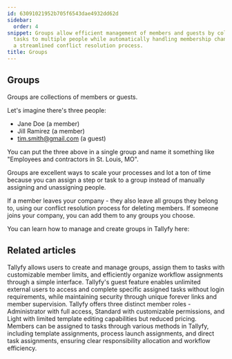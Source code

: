 ```yaml
---
id: 63091021952b705f6543dae4932dd62d
sidebar:
  order: 4
snippet: Groups allow efficient management of members and guests by collectively assigning
  tasks to multiple people while automatically handling membership changes through
  a streamlined conflict resolution process.
title: Groups
---
```


## Groups

Groups are collections of members or guests.

Let's imagine there's three people:

- Jane Doe (a member)
- Jill Ramirez (a member)
- tim.smith@gmail.com (a guest)

You can put the three above in a single group and name it something like "Employees and contractors in St. Louis, MO".

Groups are excellent ways to scale your processes and lot a ton of time because you can assign a step or task to a group instead of manually assigning and unassigning people.

If a member leaves your company - they also leave all groups they belong to, using our conflict resolution process for deleting members. If someone joins your company, you can add them to any groups you choose.

You can learn how to manage and create groups in Tallyfy here:



<PageTree />


## Related articles
<CardGrid>
<LinkTitleCard header="<b>Groups > Create and assign groups</b>" href="/products/pro/documenting/groups/how-to-manage-groups-and-assign-tasks-in-tallyfy/" > Tallyfy allows users to create and manage groups, assign them to tasks with customizable member limits, and efficiently organize workflow assignments through a simple interface. </LinkTitleCard>
<LinkTitleCard header="<b>Documenting > Guests</b>" href="/products/pro/documenting/guests/" > Tallyfy's guest feature enables unlimited external users to access and complete specific assigned tasks without login requirements, while maintaining security through unique forever links and member supervision. </LinkTitleCard>
<LinkTitleCard header="<b>Documenting > Members</b>" href="/products/pro/documenting/members/" > Tallyfy offers three distinct member roles - Administrator with full access, Standard with customizable permissions, and Light with limited template editing capabilities but reduced pricing. </LinkTitleCard>
<LinkTitleCard header="<b>Edit Task > Assign members or guests after launching</b>" href="/products/pro/tracking-and-tasks/tasks/edit-task/how-can-i-assign-members-to-tasks-in-tallyfy/" > Members can be assigned to tasks through various methods in Tallyfy, including template assignments, process launch assignments, and direct task assignments, ensuring clear responsibility allocation and workflow efficiency. </LinkTitleCard>
</CardGrid>